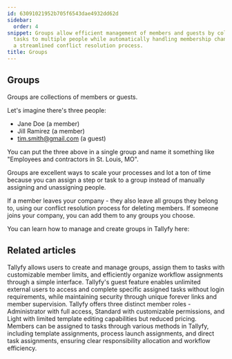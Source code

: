 ```yaml
---
id: 63091021952b705f6543dae4932dd62d
sidebar:
  order: 4
snippet: Groups allow efficient management of members and guests by collectively assigning
  tasks to multiple people while automatically handling membership changes through
  a streamlined conflict resolution process.
title: Groups
---
```


## Groups

Groups are collections of members or guests.

Let's imagine there's three people:

- Jane Doe (a member)
- Jill Ramirez (a member)
- tim.smith@gmail.com (a guest)

You can put the three above in a single group and name it something like "Employees and contractors in St. Louis, MO".

Groups are excellent ways to scale your processes and lot a ton of time because you can assign a step or task to a group instead of manually assigning and unassigning people.

If a member leaves your company - they also leave all groups they belong to, using our conflict resolution process for deleting members. If someone joins your company, you can add them to any groups you choose.

You can learn how to manage and create groups in Tallyfy here:



<PageTree />


## Related articles
<CardGrid>
<LinkTitleCard header="<b>Groups > Create and assign groups</b>" href="/products/pro/documenting/groups/how-to-manage-groups-and-assign-tasks-in-tallyfy/" > Tallyfy allows users to create and manage groups, assign them to tasks with customizable member limits, and efficiently organize workflow assignments through a simple interface. </LinkTitleCard>
<LinkTitleCard header="<b>Documenting > Guests</b>" href="/products/pro/documenting/guests/" > Tallyfy's guest feature enables unlimited external users to access and complete specific assigned tasks without login requirements, while maintaining security through unique forever links and member supervision. </LinkTitleCard>
<LinkTitleCard header="<b>Documenting > Members</b>" href="/products/pro/documenting/members/" > Tallyfy offers three distinct member roles - Administrator with full access, Standard with customizable permissions, and Light with limited template editing capabilities but reduced pricing. </LinkTitleCard>
<LinkTitleCard header="<b>Edit Task > Assign members or guests after launching</b>" href="/products/pro/tracking-and-tasks/tasks/edit-task/how-can-i-assign-members-to-tasks-in-tallyfy/" > Members can be assigned to tasks through various methods in Tallyfy, including template assignments, process launch assignments, and direct task assignments, ensuring clear responsibility allocation and workflow efficiency. </LinkTitleCard>
</CardGrid>